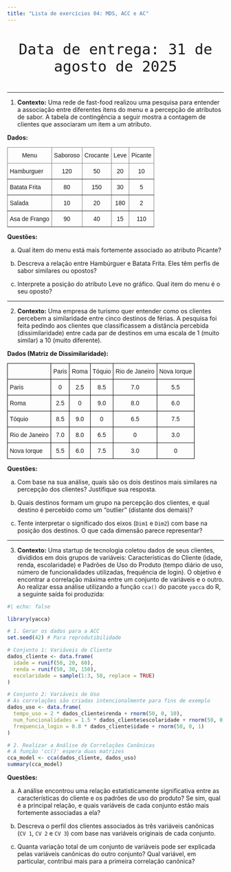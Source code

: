 ```yaml
---
title: "Lista de exercícios 04: MDS, ACC e AC"
---
```


<p align="center" style="font-size: 40px"> 
`Data de entrega: 31 de agosto de 2025`
</p>


---



1) **Contexto:** Uma rede de fast-food realizou uma pesquisa para entender a associação entre diferentes itens do menu e a percepção de atributos de sabor. A tabela de contingência a seguir mostra a contagem de clientes que associaram um item a um atributo. 

**Dados:**

<style type="text/css">
.tg  {border-collapse:collapse;border-spacing:0;margin:0px auto;}
.tg td{border-color:black;border-style:solid;border-width:1px;font-family:Arial, sans-serif;font-size:14px;
  overflow:hidden;padding:10px 5px;word-break:normal;}
.tg th{border-color:black;border-style:solid;border-width:1px;font-family:Arial, sans-serif;font-size:14px;
  font-weight:normal;overflow:hidden;padding:10px 5px;word-break:normal;}
.tg .tg-c3ow{border-color:inherit;text-align:center;vertical-align:top}
.tg .tg-0pky{border-color:inherit;text-align:left;vertical-align:top}
</style>
<table class="tg"><thead>
  <tr>
    <th class="tg-c3ow">Menu</th>
    <th class="tg-c3ow">Saboroso</th>
    <th class="tg-c3ow">Crocante</th>
    <th class="tg-c3ow">Leve</th>
    <th class="tg-c3ow">Picante</th>
  </tr></thead>
<tbody>
  <tr>
    <td class="tg-0pky">Hamburguer</td>
    <td class="tg-c3ow">120</td>
    <td class="tg-c3ow">50</td>
    <td class="tg-c3ow">20</td>
    <td class="tg-c3ow">10</td>
  </tr>
  <tr>
    <td class="tg-0pky">Batata Frita</td>
    <td class="tg-c3ow">80</td>
    <td class="tg-c3ow">150</td>
    <td class="tg-c3ow">30</td>
    <td class="tg-c3ow">5</td>
  </tr>
  <tr>
    <td class="tg-0pky">Salada</td>
    <td class="tg-c3ow">10</td>
    <td class="tg-c3ow">20</td>
    <td class="tg-c3ow">180</td>
    <td class="tg-c3ow">2</td>
  </tr>
  <tr>
    <td class="tg-0pky">Asa de Frango</td>
    <td class="tg-c3ow">90</td>
    <td class="tg-c3ow">40</td>
    <td class="tg-c3ow">15</td>
    <td class="tg-c3ow">110</td>
  </tr>
</tbody>
</table>


**Questões:**

a) Qual item do menu está mais fortemente associado ao atributo Picante?

b) Descreva a relação entre Hambúrguer e Batata Frita. Eles têm perfis de sabor similares ou opostos?

c) Interprete a posição do atributo Leve no gráfico. Qual item do menu é o seu oposto?

---


2) **Contexto:** Uma empresa de turismo quer entender como os clientes percebem a similaridade entre cinco destinos de férias. A pesquisa foi feita pedindo aos clientes que classificassem a distância percebida (dissimilaridade) entre cada par de destinos em uma escala de 1 (muito similar) a 10 (muito diferente). 

**Dados (Matriz de Dissimilaridade):**


<style type="text/css">
.tg  {border-collapse:collapse;border-spacing:0;margin:0px auto;}
.tg td{border-color:black;border-style:solid;border-width:1px;font-family:Arial, sans-serif;font-size:14px;
  overflow:hidden;padding:10px 5px;word-break:normal;}
.tg th{border-color:black;border-style:solid;border-width:1px;font-family:Arial, sans-serif;font-size:14px;
  font-weight:normal;overflow:hidden;padding:10px 5px;word-break:normal;}
.tg .tg-baqh{text-align:center;vertical-align:top}
.tg .tg-0lax{text-align:left;vertical-align:top}
</style>
<table class="tg"><thead>
  <tr>
    <th class="tg-0lax"></th>
    <th class="tg-0lax">Paris</th>
    <th class="tg-0lax">Roma</th>
    <th class="tg-0lax">Tóquio</th>
    <th class="tg-0lax">Rio de Janeiro</th>
    <th class="tg-0lax">Nova Iorque</th>
  </tr></thead>
<tbody>
  <tr>
    <td class="tg-0lax">Paris</td>
    <td class="tg-baqh">0</td>
    <td class="tg-baqh">2.5</td>
    <td class="tg-baqh">8.5</td>
    <td class="tg-baqh">7.0</td>
    <td class="tg-baqh">5.5</td>
  </tr>
  <tr>
    <td class="tg-0lax">Roma</td>
    <td class="tg-baqh">2.5</td>
    <td class="tg-baqh">0</td>
    <td class="tg-baqh">9.0</td>
    <td class="tg-baqh">8.0</td>
    <td class="tg-baqh">6.0</td>
  </tr>
  <tr>
    <td class="tg-0lax">Tóquio</td>
    <td class="tg-baqh">8.5</td>
    <td class="tg-baqh">9.0</td>
    <td class="tg-baqh">0</td>
    <td class="tg-baqh">6.5</td>
    <td class="tg-baqh">7.5</td>
  </tr>
  <tr>
    <td class="tg-0lax">Rio de Janeiro</td>
    <td class="tg-baqh">7.0</td>
    <td class="tg-baqh">8.0</td>
    <td class="tg-baqh">6.5</td>
    <td class="tg-baqh">0</td>
    <td class="tg-baqh">3.0</td>
  </tr>
  <tr>
    <td class="tg-0lax">Nova Iorque</td>
    <td class="tg-baqh">5.5</td>
    <td class="tg-baqh">6.0</td>
    <td class="tg-baqh">7.5</td>
    <td class="tg-baqh">3.0</td>
    <td class="tg-baqh">0</td>
  </tr>
</tbody></table>


**Questões:**

a) Com base na sua análise, quais são os dois destinos mais similares na percepção dos clientes? Justifique sua resposta.

b) Quais destinos formam um grupo na percepção dos clientes, e qual destino é percebido como um "outlier" (distante dos demais)?

c) Tente interpretar o significado dos eixos (`Dim1` e `Dim2`) com base na posição dos destinos. O que cada dimensão parece representar?


---


3) **Contexto:** Uma startup de tecnologia coletou dados de seus clientes, divididos em dois grupos de variáveis: Características do Cliente (idade, renda, escolaridade) e Padrões de Uso do Produto (tempo diário de uso, número de funcionalidades utilizadas, frequência de login). O objetivo é encontrar a correlação máxima entre um conjunto de variáveis e o outro. Ao realizar essa análise utilizando a função `cca()` do pacote `yacca` do R, a seguinte saída foi produzida:

```r
#| echo: false

library(yacca)

# 1. Gerar os dados para a ACC
set.seed(42) # Para reprodutibilidade

# Conjunto 1: Variáveis de Cliente
dados_cliente <- data.frame(
  idade = runif(50, 20, 60),
  renda = runif(50, 30, 150),
  escolaridade = sample(1:3, 50, replace = TRUE)
)

# Conjunto 2: Variáveis de Uso
# As correlações são criadas intencionalmente para fins de exemplo
dados_uso <- data.frame(
  tempo_uso = 2 * dados_cliente$renda + rnorm(50, 0, 10),
  num_funcionalidades = 1.5 * dados_cliente$escolaridade + rnorm(50, 0, 1),
  frequencia_login = 0.8 * dados_cliente$idade + rnorm(50, 0, 1)
)

# 2. Realizar a Análise de Correlações Canônicas
# A função 'cc()' espera duas matrizes
cca_model <- cca(dados_cliente, dados_uso)
summary(cca_model)
```


**Questões:**

a) A análise encontrou uma relação estatisticamente significativa entre as características do cliente e os padrões de uso do produto? Se sim, qual é a principal relação, e quais variáveis de cada conjunto estão mais fortemente associadas a ela?

b) Descreva o perfil dos clientes associados às três variáveis canônicas (`CV 1`, `CV 2` e `CV 3`) com base nas variáveis originais de cada conjunto.


c) Quanta variação total de um conjunto de variáveis pode ser explicada pelas variáveis canônicas do outro conjunto? Qual variável, em particular, contribui mais para a primeira correlação canônica?
